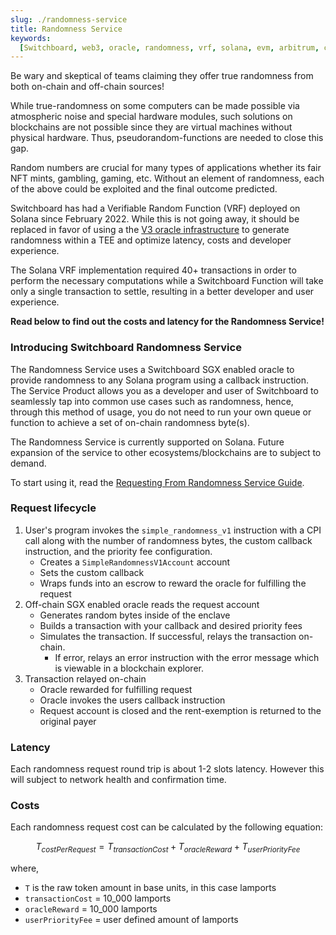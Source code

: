 ```yaml
---
slug: ./randomness-service
title: Randomness Service
keywords:
  [Switchboard, web3, oracle, randomness, vrf, solana, evm, arbitrum, core, coredao,]
---
```



<CustomAdmonition type="caution">

Be wary and skeptical of teams claiming they offer true randomness from 
both on-chain and off-chain sources!

</CustomAdmonition>

While true-randomness on some computers can be made possible via atmospheric
noise and special hardware modules, such solutions on blockchains are not
possible since they are virtual machines without physical hardware. Thus,
pseudorandom-functions are needed to close this gap. 

Random numbers are crucial for many types of applications whether its fair NFT
mints, gambling, gaming, etc. Without an element of randomness, each of the 
above could be exploited and the final outcome predicted.

Switchboard has had a Verifiable Random Function (VRF) deployed on Solana since
February 2022. While this is not going away, it should be replaced in favor of
using a the [V3 oracle infrastructure](./switchboard/tee) to generate randomness 
within a TEE and optimize latency, costs and developer experience.

<CustomAdmonition type="info">

The Solana VRF implementation required 40+ transactions in order to perform the 
necessary computations while a Switchboard Function will take only a single 
transaction to settle, resulting in a better developer and user experience.

**Read below to find out the costs and latency for the Randomness Service!**

</CustomAdmonition>

### Introducing Switchboard Randomness Service

The Randomness Service uses a Switchboard SGX enabled oracle to provide randomness 
to any Solana program using a callback instruction. The Service Product allows you 
as a developer and user of Switchboard to seamlessly tap into common use cases such 
as randomness, hence, through this method of usage, you do not need to run your own 
queue or function to achieve a set of on-chain randomness byte(s).

<CustomAdmonition type="note">

The Randomness Service is currently supported on Solana. Future expansion of the 
service to other ecosystems/blockchains are to subject to demand.

To start using it, read the [Requesting From Randomness Service Guide](../solana/randomness-guides/request-from-randomness-service).

</CustomAdmonition>

### Request lifecycle

1. User's program invokes the `simple_randomness_v1` instruction with a CPI call along with the number of randomness bytes, the custom callback instruction, and the priority fee configuration.
    - Creates a `SimpleRandomnessV1Account` account
    - Sets the custom callback
    - Wraps funds into an escrow to reward the oracle for fulfilling the request
2. Off-chain SGX enabled oracle reads the request account
    - Generates random bytes inside of the enclave
    - Builds a transaction with your callback and desired priority fees
    - Simulates the transaction. If successful, relays the transaction on-chain.
        - If error, relays an error instruction with the error message which is viewable in a blockchain explorer.
3. Transaction relayed on-chain
    - Oracle rewarded for fulfilling request
    - Oracle invokes the users callback instruction
    - Request account is closed and the rent-exemption is returned to the original payer

### Latency

Each randomness request round trip is about 1-2 slots latency. However this will subject 
to network health and confirmation time.

### Costs

Each randomness request cost can be calculated by the following equation: 

$$
T_{costPerRequest}=T_{transactionCost}+T_{oracleReward}+T_{userPriorityFee}
$$

where,

* `T` is the raw token amount in base units, in this case lamports
* `transactionCost` = 10_000 lamports
* `oracleReward` = 10_000 lamports
* `userPriorityFee` = user defined amount of lamports
